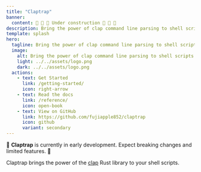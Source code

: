 ```yaml
---
title: "Claptrap"
banner:
  content: 🚧 🚧 🚧 Under construction 🚧 🚧 🚧
description: Bring the power of clap command line parsing to shell scripts.
template: splash
hero:
  tagline: Bring the power of clap command line parsing to shell scripts.
  image:
    alt: Bring the power of clap command line parsing to shell scripts.
    light: ../../assets/logo.png
    dark: ../../assets/logo.png
  actions:
    - text: Get Started
      link: /getting-started/
      icon: right-arrow
    - text: Read the docs
      link: /reference/
      icon: open-book
    - text: View on GitHub
      link: https://github.com/fujiapple852/claptrap
      icon: github
      variant: secondary
---
```


🚧 **Claptrap** is currently in early development. Expect breaking changes and limited features. 🚧

Claptrap brings the power of the [clap](https://crates.io/crates/clap) Rust library to your shell scripts.
